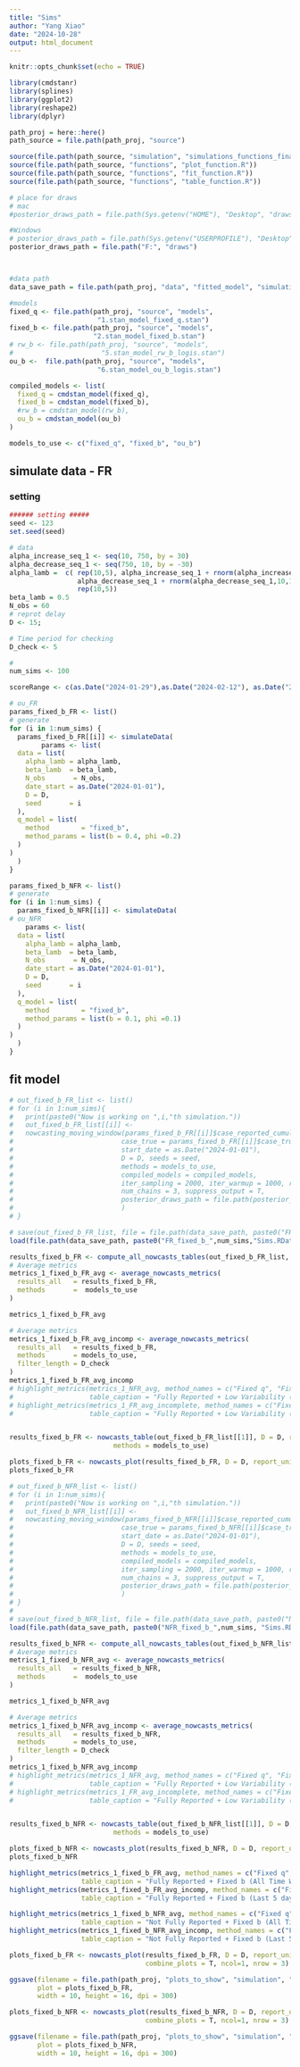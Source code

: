 ```yaml
---
title: "Sims"
author: "Yang Xiao"
date: "2024-10-28"
output: html_document
---
```


```r
knitr::opts_chunk$set(echo = TRUE)

library(cmdstanr)
library(splines)
library(ggplot2)
library(reshape2)
library(dplyr)
```


```r
path_proj = here::here()
path_source = file.path(path_proj, "source")

source(file.path(path_source, "simulation", "simulations_functions_final.R"))
source(file.path(path_source, "functions", "plot_function.R"))
source(file.path(path_source, "functions", "fit_function.R"))
source(file.path(path_source, "functions", "table_function.R"))

# place for draws
# mac
#posterior_draws_path = file.path(Sys.getenv("HOME"), "Desktop", "draws", "testEach")

#Windows
# posterior_draws_path = file.path(Sys.getenv("USERPROFILE"), "Desktop", "draws", "multiSims")
posterior_draws_path = file.path("F:", "draws")



#data path
data_save_path = file.path(path_proj, "data", "fitted_model", "simulation", "multiSims","fixed_b")
```

```r
#models
fixed_q <- file.path(path_proj, "source", "models", 
                      "1.stan_model_fixed_q.stan")
fixed_b <- file.path(path_proj, "source", "models", 
                     "2.stan_model_fixed_b.stan")
# rw_b <- file.path(path_proj, "source", "models", 
#                      "5.stan_model_rw_b_logis.stan")
ou_b <-  file.path(path_proj, "source", "models", 
                      "6.stan_model_ou_b_logis.stan")

compiled_models <- list(
  fixed_q = cmdstan_model(fixed_q),
  fixed_b = cmdstan_model(fixed_b),
  #rw_b = cmdstan_model(rw_b),
  ou_b = cmdstan_model(ou_b)
)

models_to_use <- c("fixed_q", "fixed_b", "ou_b")
```


## simulate data - FR

### setting
```r
###### setting #####
seed <- 123
set.seed(seed)

# data
alpha_increase_seq_1 <- seq(10, 750, by = 30)
alpha_decrease_seq_1 <- seq(750, 10, by = -30)
alpha_lamb =  c( rep(10,5), alpha_increase_seq_1 + rnorm(alpha_increase_seq_1,10,10), 
                 alpha_decrease_seq_1 + rnorm(alpha_decrease_seq_1,10,10),
                 rep(10,5))
beta_lamb = 0.5
N_obs = 60
# reprot delay
D <- 15;

# Time period for checking
D_check <- 5

#
num_sims <- 100

scoreRange <- c(as.Date("2024-01-29"),as.Date("2024-02-12"), as.Date("2024-02-26"))
```

```r
# ou_FR
params_fixed_b_FR <- list()
# generate
for (i in 1:num_sims) {
  params_fixed_b_FR[[i]] <- simulateData(
        params <- list(
  data = list(
    alpha_lamb = alpha_lamb,  
    beta_lamb  = beta_lamb,
    N_obs       = N_obs,
    date_start = as.Date("2024-01-01"),
    D = D,
    seed       = i
  ),
  q_model = list(
    method        = "fixed_b",
    method_params = list(b = 0.4, phi =0.2)
  )
)
  )
}
```

```r

params_fixed_b_NFR <- list()
# generate
for (i in 1:num_sims) {
  params_fixed_b_NFR[[i]] <- simulateData(
# ou_NFR
    params <- list(
  data = list(
    alpha_lamb = alpha_lamb,  
    beta_lamb  = beta_lamb,
    N_obs       = N_obs,
    date_start = as.Date("2024-01-01"),
    D = D,
    seed       = i
  ),
  q_model = list(
    method        = "fixed_b",
    method_params = list(b = 0.1, phi =0.1)
  )
)
  )
}
```


## fit model
```r
# out_fixed_b_FR_list <- list()
# for (i in 1:num_sims){
#   print(paste0("Now is working on ",i,"th simulation."))
#   out_fixed_b_FR_list[[i]] <-
#   nowcasting_moving_window(params_fixed_b_FR[[i]]$case_reported_cumulated, scoreRange = scoreRange,
#                           case_true = params_fixed_b_FR[[i]]$case_true,
#                           start_date = as.Date("2024-01-01"),
#                           D = D, seeds = seed,
#                           methods = models_to_use,
#                           compiled_models = compiled_models,
#                           iter_sampling = 2000, iter_warmup = 1000, refresh = 0,
#                           num_chains = 3, suppress_output = T,
#                           posterior_draws_path = file.path(posterior_draws_path, "fixed_b")
#                           )
# }

# save(out_fixed_b_FR_list, file = file.path(data_save_path, paste0("FR_fixed_b_",num_sims,"Sims.RData")))
load(file.path(data_save_path, paste0("FR_fixed_b_",num_sims,"Sims.RData")))

results_fixed_b_FR <- compute_all_nowcasts_tables(out_fixed_b_FR_list, D, "day", models_to_use)
# Average metrics
metrics_1_fixed_b_FR_avg <- average_nowcasts_metrics(
  results_all   = results_fixed_b_FR,
  methods       =  models_to_use
)

metrics_1_fixed_b_FR_avg

# Average metrics
metrics_1_fixed_b_FR_avg_incomp <- average_nowcasts_metrics(
  results_all   = results_fixed_b_FR,
  methods       = models_to_use,
  filter_length = D_check
)
metrics_1_fixed_b_FR_avg_incomp
# highlight_metrics(metrics_1_NFR_avg, method_names = c("Fixed q", "Fixed b", "Linear b", "OU b"),
#                   table_caption = "Fully Reported + Low Variability (All Time Window)")
# highlight_metrics(metrics_1_FR_avg_incomplete, method_names = c("Fixed q", "Fixed b", "Linear b", "OU b"),
#                   table_caption = "Fully Reported + Low Variability (Last D Time Unit)")


results_fixed_b_FR <- nowcasts_table(out_fixed_b_FR_list[[1]], D = D, report_unit = "day", 
                          methods = models_to_use)

plots_fixed_b_FR <- nowcasts_plot(results_fixed_b_FR, D = D, report_unit = "day", methods = models_to_use)
plots_fixed_b_FR
```   


```r
# out_fixed_b_NFR_list <- list()
# for (i in 1:num_sims){
#   print(paste0("Now is working on ",i,"th simulation."))
#   out_fixed_b_NFR_list[[i]] <-
#   nowcasting_moving_window(params_fixed_b_NFR[[i]]$case_reported_cumulated, scoreRange = scoreRange,
#                           case_true = params_fixed_b_NFR[[i]]$case_true,
#                           start_date = as.Date("2024-01-01"),
#                           D = D, seeds = seed,
#                           methods = models_to_use,
#                           compiled_models = compiled_models,
#                           iter_sampling = 2000, iter_warmup = 1000, refresh = 0,
#                           num_chains = 3, suppress_output = T,
#                           posterior_draws_path = file.path(posterior_draws_path, "fixed_b")
#                           )
# }
# 
# save(out_fixed_b_NFR_list, file = file.path(data_save_path, paste0("NFR_fixed_b_",num_sims, "Sims.RData")))
load(file.path(data_save_path, paste0("NFR_fixed_b_",num_sims, "Sims.RData")))

results_fixed_b_NFR <- compute_all_nowcasts_tables(out_fixed_b_NFR_list, D, "day", models_to_use)
# Average metrics
metrics_1_fixed_b_NFR_avg <- average_nowcasts_metrics(
  results_all   = results_fixed_b_NFR,
  methods       =  models_to_use
)

metrics_1_fixed_b_NFR_avg

# Average metrics
metrics_1_fixed_b_NFR_avg_incomp <- average_nowcasts_metrics(
  results_all   = results_fixed_b_NFR,
  methods       = models_to_use,
  filter_length = D_check
)
metrics_1_fixed_b_NFR_avg_incomp
# highlight_metrics(metrics_1_NFR_avg, method_names = c("Fixed q", "Fixed b", "Linear b", "OU b"),
#                   table_caption = "Fully Reported + Low Variability (All Time Window)")
# highlight_metrics(metrics_1_FR_avg_incomplete, method_names = c("Fixed q", "Fixed b", "Linear b", "OU b"),
#                   table_caption = "Fully Reported + Low Variability (Last D Time Unit)")


results_fixed_b_NFR <- nowcasts_table(out_fixed_b_NFR_list[[1]], D = D, report_unit = "day", 
                          methods = models_to_use)

plots_fixed_b_NFR <- nowcasts_plot(results_fixed_b_NFR, D = D, report_unit = "day", methods = models_to_use)
plots_fixed_b_NFR
```   
```r
highlight_metrics(metrics_1_fixed_b_FR_avg, method_names = c("Fixed q", "Fixed b", "OU b"), date_labels = scoreRange,
                  table_caption = "Fully Reported + Fixed b (All Time Window)")
highlight_metrics(metrics_1_fixed_b_FR_avg_incomp, method_names = c("Fixed q", "Fixed b", "OU b"), date_labels = scoreRange,
                  table_caption = "Fully Reported + Fixed b (Last 5 days)")
```

```r
highlight_metrics(metrics_1_fixed_b_NFR_avg, method_names = c("Fixed q", "Fixed b", "OU b"), date_labels = scoreRange,
                  table_caption = "Not Fully Reported + Fixed b (All Time Window)")
highlight_metrics(metrics_1_fixed_b_NFR_avg_incomp, method_names = c("Fixed q", "Fixed b", "OU b"), date_labels = scoreRange,
                  table_caption = "Not Fully Reported + Fixed b (Last 5 days)")
```


```r
plots_fixed_b_FR <- nowcasts_plot(results_fixed_b_FR, D = D, report_unit = "day", methods = models_to_use,
                                  combine_plots = T, ncol=1, nrow = 3)

ggsave(filename = file.path(path_proj, "plots_to_show", "simulation", "fixed_b", "FR_fixed_b.png"),
       plot = plots_fixed_b_FR,
       width = 10, height = 16, dpi = 300)
```

```r
plots_fixed_b_NFR <- nowcasts_plot(results_fixed_b_NFR, D = D, report_unit = "day", methods = models_to_use,
                                  combine_plots = T, ncol=1, nrow = 3)

ggsave(filename = file.path(path_proj, "plots_to_show", "simulation", "fixed_b", "NFR_fixed_b.png"),
       plot = plots_fixed_b_NFR,
       width = 10, height = 16, dpi = 300)
```
